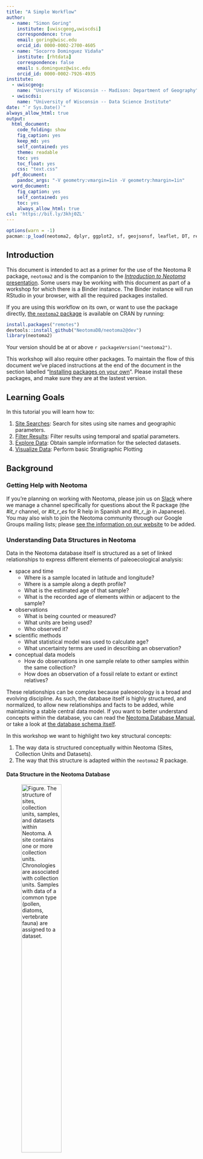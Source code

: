 ```yaml
---
title: "A Simple Workflow"
author:
  - name: "Simon Goring"
    institute: [uwiscgeog,uwiscdsi]
    correspondence: true
    email: goring@wisc.edu
    orcid_id: 0000-0002-2700-4605
  - name: "Socorro Dominguez Vidaña"
    institute: [rhtdata]
    correspondence: false
    email: s.dominguez@wisc.edu
    orcid_id: 0000-0002-7926-4935
institute:
  - uwiscgeog:
    name: "University of Wisconsin -- Madison: Department of Geography"
  - uwiscdsi:
    name: "University of Wisconsin -- Data Science Institute"
date: "`r Sys.Date()`"
always_allow_html: true
output:
  html_document:
    code_folding: show
    fig_caption: yes
    keep_md: yes
    self_contained: yes
    theme: readable
    toc: yes
    toc_float: yes
    css: "text.css"
  pdf_document:
    pandoc_args: "-V geometry:vmargin=1in -V geometry:hmargin=1in"
  word_document:
    fig_caption: yes
    self_contained: yes
    toc: yes
    always_allow_html: true
csl: 'https://bit.ly/3khj0ZL'
---
```


```r
options(warn = -1)
pacman::p_load(neotoma2, dplyr, ggplot2, sf, geojsonsf, leaflet, DT, readr, stringr, rioja, tidyr)
```

## Introduction

This document is intended to act as a primer for the use of the Neotoma R package, `neotoma2` and is the companion to the [*Introduction to Neotoma* presentation](https://docs.google.com/presentation/d/1Fwp5yMAvIdgYpiC04xhgV7OQZ-olZIcUiGnLfyLPUt4/edit?usp=sharing). Some users may be working with this document as part of a workshop for which there is a Binder instance. The Binder instance will run RStudio in your browser, with all the required packages installed.

If you are using this workflow on its own, or want to use the package directly, [the `neotoma2` package](https://github.com/NeotomaDB/neotoma2) is available on CRAN by running:

```r
install.packages("remotes") 
devtools::install_github("NeotomaDB/neotoma2@dev")
library(neotoma2)
```

Your version should be at or above `r packageVersion("neotoma2")`.

This workshop will also require other packages. To maintain the flow of this document we've placed instructions at the end of the document in the section labelled "[Installing packages on your own](#localinstall)". Please install these packages, and make sure they are at the lastest version.

## Learning Goals

In this tutorial you will learn how to:

1. [Site Searches](#3-site-searches): Search for sites using site names and geographic parameters.
2. [Filter Results](#33-filter-records-tabset): Filter results using temporal and spatial parameters.
3. [Explore Data](#34-pulling-in-sample-data): Obtain sample information for the selected datasets.
4. [Visualize Data](#4-simple-analytics): Perform basic Stratigraphic Plotting

## Background

### Getting Help with Neotoma

If you're planning on working with Neotoma, please join us on [Slack](https://join.slack.com/t/neotomadb/shared_invite/zt-cvsv53ep-wjGeCTkq7IhP6eUNA9NxYQ) where we manage a channel specifically for questions about the R package (the *#it_r* channel, or *#it_r_es* for R help in Spanish and *#it_r_jp* in Japanese). You may also wish to join the Neotoma community through our Google Groups mailing lists; please [see the information on our website](https://www.neotomadb.org/about/join-the-neotoma-community) to be added.

### Understanding Data Structures in Neotoma

Data in the Neotoma database itself is structured as a set of linked relationships to express different elements of paleoecological analysis:

* space and time
  * Where is a sample located in latitude and longitude?
  * Where is a sample along a depth profile?
  * What is the estimated age of that sample?
  * What is the recorded age of elements within or adjacent to the sample?
* observations
  * What is being counted or measured?
  * What units are being used?
  * Who observed it?
* scientific methods
  * What statistical model was used to calculate age?
  * What uncertainty terms are used in describing an observation?
* conceptual data models
  * How do observations in one sample relate to other samples within the same collection?
  * How does an observation of a fossil relate to extant or extinct relatives?

These relationships can be complex because paleoecology is a broad and evolving discipline. As such, the database itself is highly structured, and normalized, to allow new relationships and facts to be added, while maintaining a stable central data model. If you want to better understand concepts within the database, you can read the [Neotoma Database Manual](https://open.neotomadb.org/manual), or take a look at [the database schema itself](https://open.neotomadb.org/dbschema).

In this workshop we want to highlight two key structural concepts:
  
  1. The way data is structured conceptually within Neotoma (Sites, Collection Units and Datasets).
  2. The way that this structure is adapted within the `neotoma2` R package.

#### Data Structure in the Neotoma Database

![**Figure**. *The structure of sites, collection units, samples, and datasets within Neotoma. A site contains one or more collection units. Chronologies are associated with collection units. Samples with data of a common type (pollen, diatoms, vertebrate fauna) are assigned to a dataset.*](images/site_collunit_dataset_rev.png){width=50%}  
  
Data in Neotoma is associated with **sites** -- specific locations with latitude and longitude coordinates.

Within a **site**, there may be one or more [**collection units**](https://open.neotomadb.org/manual/dataset-collection-related-tables-1.html#CollectionUnits) -- locations at which samples are physically collected within the site:

* a cave **site** may have one or more **collection units**, cores within specific speleothem **entities**
* an archaeological **site** may have one or more **collection units**, pits within a broader dig site
* a pollen sampling **site** on a lake may have multiple **collection units** -- core sites within the lake basin.
* A bog sample **site** may have multiple **collection units** -- a transect of surface samples within the bog.

Collection units may have higher resolution GPS locations than the site location, but are considered to be part of the broader site.

Data within a **collection unit** is collected at various [**analysis units**](https://open.neotomadb.org/manual/sample-related-tables-1.html#AnalysisUnits).

* All sediment at 10cm depth in the depth profile of a cutbank (the collection unit) along an oxbow lake (the site) is one analysis unit.
* All material in a single surface sample (the collection unit) from a bog (the site) is an analysis unit.
* All fossil remains in a buried layer from a bone pile (the collection unit) in a cave (the site) is an analysis unit.

Any data sampled within an analysis unit is grouped by the dataset type (charcoal, diatom, dinoflagellate, etc.) and aggregated into a [**sample**](https://open.neotomadb.org/manual/sample-related-tables-1.html#Samples). The set of samples for a collection unit of a particular dataset type is then assigned to a [**dataset**](https://open.neotomadb.org/manual/dataset-collection-related-tables-1.html#Datasets).

* A sample would be all diatoms (the dataset type) extracted from sediment at 12cm (the analysis unit) in a core (the collection unit) obtained from a lake (the site).
* A sample would be the record of a single mammoth bone (sample and analysis unit, dataset type is vertebrate fauna) embeded in a riverbank (here the site, and collection unit).

#### Data Structures in `neotoma2` {#222-data-structures-in-neotoma2}

![**Figure**. *Neotoma R Package UML diagram. Each box represents a data class within the package. Individual boxes show the class object, its name, its properties, and functions that can be applied to those objects. For example, a `sites` object has a property `sites`, that is a list. The function `plotLeaflet()` can be used on a `sites` object.*](images/neotomaUML_as.svg)  

If we look at the [UML diagram](https://en.wikipedia.org/wiki/Unified_Modeling_Language) for the objects in the `neotoma2` R package we can see that the data structure generally mimics the structure within the database itself.  As we will see in the [Site Searches section](#3-site-searches), we can search for these objects, and begin to manipulate them (in the [Simple Analysis section](#4-simple-analytics)).

It is important to note: *within the `neotoma2` R package, most objects are `sites` objects, they just contain more or less data*.  There are a set of functions that can operate on `sites`.  As we add to `sites` objects, using `get_datasets()` or `get_downloads()`, we are able to use more of these helper functions.

## Site Searches

### `get_sites()`

There are several ways to find sites in `neotoma2`, but we think of `sites` as being spatial objects primarily. They have names, locations, and are found within the context of geopolitical units, but within the API and the package, the site itself does not have associated information about taxa, dataset types or ages.  It is simply the container into which we add that information.  So, when we search for sites we can search by:

| Parameter | Description |
| --------- | ----------- |
| sitename | A valid site name (case insensitive) using `%` as a wildcard. |
| siteid | A unique numeric site id from the Neotoma Database |
| loc | A bounding box vector, geoJSON or WKT string. |
| altmin | Lower altitude bound for sites. |
| altmax | Upper altitude bound for site locations. |
| database | The constituent database from which the records are pulled. |
| datasettype | The kind of dataset (see `get_tables(datasettypes)`) |
| datasetid | Unique numeric dataset identifier in Neotoma |
| doi | A valid dataset DOI in Neotoma |
| gpid | A unique numeric identifier, or text string identifying a geopolitical unit in Neotoma |
| keywords | Unique sample keywords for records in Neotoma. |
| contacts | A name or numeric id for individuals associuated with sites. |
| taxa | Unique numeric identifiers or taxon names associated with sites. |

All sites in Neotoma contain one or more datasets. It's worth noting that the results of these search parameters may be slightly unexpected. For example, searching for sites by sitename, latitude, or altitude will return all of the datasets for the particular site. Searching for terms such as datasettype, datasetid or taxa will return the site, but the only datasets returned will be those matching the dataset-specific search terms. We'll see this later.

#### Site names: `sitename="%cave%"` {.tabset}

We may know exactly what site we're looking for ("Wonderwerk Cave"), or have an approximate guess for the site name (for example, we know it's something like "Wonderwerk", but we're not sure how it was entered specifically), or we may want to search all sites that have a specific term, for example, *cave*.

We use the general format: `get_sites(sitename="%cave%")` for searching by name.

PostgreSQL (and the API) uses the percent sign as a wildcard.  So `"%cave%"` would pick up ["Wonderwerk Cave"](https://data.neotomadb.org/52262) for us (and picks up "Equus Cave" and "Spring Cave shelter").  Note that the search query is also case insensitive.

##### Code

```r
Sys.setenv(APIPOINT="dev")

cave_sites <- neotoma2::get_sites(sitename = "%cave%")
plotLeaflet(cave_sites)
```

##### Result

```r
Sys.setenv(APIPOINT="dev")

cave_sites <- neotoma2::get_sites(sitename = "%cave%", all_data = TRUE)
plotLeaflet(cave_sites)
```

#### Location: `loc=c()` {.tabset}

The original `neotoma` package used a bounding box for locations, structured as a vector of latitude and longitude values: `c(xmin, ymin, xmax, ymax)`.  The `neotoma2` R package supports both this simple bounding box, but also more complex spatial objects, using the [`sf` package](https://r-spatial.github.io/sf/). Using the `sf` package allows us to more easily work with raster and polygon data in R, and to select sites from more complex spatial objects.  The `loc` parameter works with the simple vector, [WKT](https://arthur-e.github.io/Wicket/sandbox-gmaps3.html), [geoJSON](http://geojson.io/#map=2/20.0/0.0) objects and native `sf` objects in R.

As an example of searching for sites using a location, we've created a rough representation of Africa as a polygon.  To work with this spatial object in R we also transformed the `geoJSON` element to an object for the `sf` package.  There are many other tools to work with spatial objects in R. Regardless of how you get the data into R, `neotoma2` works with almost all objects in the `sf` package.

```r
geoJSON <- '{"type": "Polygon",
        "coordinates": [[
            [-7.030,  36.011],
            [-18.807, 23.537],
            [-19.247, 10.282],
            [-9.139,  -0.211],
            [18.370, -37.546],
            [35.069, -36.352],
            [49.571, -27.097],
            [58.185,   0.755],
            [53.351,  13.807],
            [43.946,  12.008],
            [31.202,  33.629],
            [18.897,  34.648],
            [12.393,  35.583],
            [11.075,  38.184],
            [-7.030,  36.011]
          ]
        ]}'

africa_sf <- geojsonsf::geojson_sf(geoJSON)

# Note here we use the `all_data` flag to capture all the sites within the polygon.
# We're using `all_data` here because we know that the site information is relatively small
# for Africa. If we were working in a new area or with a new search we would limit the
# search size.
africa_sites <- neotoma2::get_sites(loc = africa_sf, all_data = TRUE)
```

You can always simply `plot()` the `sites` objects, but you will lose some of the geographic context.  The `plotLeaflet()` function returns a `leaflet()` map, and allows you to further customize it, or add additional spatial data (like our original bounding polygon, `sa_sf`, which works directly with the R `leaflet` package):

##### Code

Note the use of the `%>%` pipe here. If you are not familiar with this symbol, check our ["Piping in R" section](#piping-in-r) of the Appendix.

```r
neotoma2::plotLeaflet(africa_sites) %>% 
  leaflet::addPolygons(map = ., 
                       data = africa_sf, 
                       color = "green")
```

##### Result

```r
neotoma2::plotLeaflet(africa_sites) %>% 
  leaflet::addPolygons(map = ., 
                       data = africa_sf, 
                       color = "green")
```

#### `site` Object Helpers {.tabset}

If we look at the [data structure diagram](#222-data-structures-in-neotoma2) for the objects in the `neotoma2` R package we can see that there are a set of functions that can operate on `sites`.  As we retrieve more information for `sites` objects, using `get_datasets()` or `get_downloads()`, we are able to use more of these helper functions.

As it is, we can take advantage of functions like `summary()` to get a more complete sense of the types of data we have in `africa_sites`.  The following code gives the summary table. We do some R magic here to change the way the data is displayed (turning it into a [`DT::datatable()`](https://rstudio.github.io/DT/) object), but the main piece is the `summary()` call.

##### Code

```r
# Give information about the sites themselves, site names &cetera.
neotoma2::summary(africa_sites)
# Give the unique identifiers for sites, collection units and datasets found at those sites.
neotoma2::getids(africa_sites)
```

##### Result

```r
neotoma2::summary(africa_sites) %>%
  DT::datatable(data = ., rownames = FALSE, 
                options = list(scrollX = "100%", dom = 't'))
```

In this document we list only the first 10 records (there are more, you can use `length(datasets(africa_sites))` to see how many datasets you've got). We can see that there are no chronologies associated with the `site` objects. This is because, at present, we have not pulled in the `dataset` information we need. In Neotoma, a chronology is associated with a collection unit (and that metadata is pulled by `get_datasets()` or `get_downloads()`). All we know from `get_sites()` are the kinds of datasets we have and the location of the sites that contain the datasets.

### `get_datasets()` {.tabset}

Within Neotoma, collection units and datasets are contained within sites.  Similarly, a `sites` object contains `collectionunits` which contain `datasets`. From the table above (Result tab in Section 3.1.3.2) we can see that some of the sites we've looked at contain pollen records, some contain geochronologic data and some contain other dataset types. We could write something like this: `table(summary(africa_sites)$types)` to see the different datasettypes and their counts.

With a `sites` object we can directly call `get_datasets()` to pull in more metadata about the datasets.  The `get_datasets()` method also supports any of the search terms listed above in the [Site Search](#3-site-searches) section. At any time we can use `datasets()` to get more information about any datasets that a `sites` object may contain.  Compare the output of `datasets(africa_sites)` to the output of a similar call using the following:

#### Code

```r
# This may be slow, because there's a lot of sites!

africa_datasets <- neotoma2::get_datasets(loc = africa_sf, all_data = TRUE)

datasets(africa_datasets)
```

#### Result

```r
africa_datasets <- neotoma2::get_datasets(loc = africa_sf, all_data = TRUE)

datasets(africa_datasets) %>% 
  as.data.frame() %>% 
  DT::datatable(data = ., 
                options = list(scrollX = "100%", dom = 't'))
```

You can see that this provides information only about the specific dataset, not the site! For a more complete record we can join site information from `summary()` to dataset information using `datasets()` using the `getids()` function which links sites, and all the collection units and datasets they contain.

### `filter()` Records {.tabset}
  
If we choose to pull in information about only a single dataset type, or if there is additional filtering we want to do before we download the data, we can use the `filter()` function.  For example, if we only want sedimentary pollen records (as opposed to pollen surface samples), and want records with known chronologies, we can filter by `datasettype` and by the presence of an `age_range_young`, which would indicate that there is a chronology that defines bounds for ages within the record.

**Note**: At present filtering on some of the speleothem entity parameters isn't built into the `neotoma2` R package. We would love to work on this with folks!

#### Code

```r
africa_speleothem <- africa_datasets %>% 
  neotoma2::filter(datasettype == 'speleothem')

neotoma2::summary(africa_speleothem)

# We've removed records, so the new object should be shorter than the original.
length(africa_speleothem) < length(africa_datasets)
```

#### Result

```r
africa_speleothem <- africa_datasets %>% 
  neotoma2::filter(datasettype == 'speleothem')

africa_east <- africa_datasets %>%
  neotoma2::filter(long > 20)

neotoma2::summary(africa_speleothem) %>% DT::datatable(data = ., 
                options = list(scrollX = "100%", dom = 't'))
```

We can see now that the data table looks different (comparing it to the [table above](#322-result)), and there are fewer total sites. Again, there is no explicit chronology for these records, we need to pull down the complete download for these records, but we begin to get a sense of what kind of data we have.

### Pulling in `sample()` data

Because sample data adds a lot of overhead (for this pollen data, the object that includes the dataset with samples is 20 times larger than the `dataset` alone), we try to call `get_downloads()` only after we've done our preliminary filtering. After `get_datasets()` you have enough information to filter based on location, time bounds and dataset type. When we move to `get_download()` we can do more fine-tuned filtering at the analysis unit or taxon level.

The following call can take some time, but we've frozen the object as an RDS data file. You can run this command on your own, and let it run for a bit, or you can just load the object in.

```r
## This line is commented out because we've already run it for you.
## africa_dl <- africa_datasets %>% get_downloads(all_data = TRUE)
## saveRDS(africa_dl, "data/africaDownload.RDS")
africa_dl <- readRDS("data/africaDownload.RDS")
```

Once we've downloaded, we now have information for each site about all the associated collection units, the datasets, and, for each dataset, all the samples associated with the datasets. To extract samples all downloads we can call:

```r
allSamp <- samples(africa_dl)
```

When we've done this, we get a `data.frame` that is `r nrow(allSamp)` rows long and `r ncol(allSamp)` columns wide.  The reason the table is so wide is that we are returning data in a **long** format.  Each row contains all the information you should need to properly interpret it:

```r
colnames(allSamp)
```

For some dataset types or analyses, some of these columns may not be needed, however, for other dataset types they may be critically important.  To allow the `neotoma2` package to be as useful as possible for the community we've included as many as we can.

What is critically important to note as you work is that any variable is explicitly defined as the combination of the `variablename`, the `units`, and then `context` ans `symmetry`. This is because Neotoma contains both instrument measured data, but also faunal remains and plant element, so we might describe δ^18^O in *per mille* units, but also the left half of an oxen skull measured using MNI (minimum number of individuals).

It's also important to note that the date of a single sample is identified using the `age`, and the `agetype`, along with a pointer to the `chronology` used for the record and the uncertainty (as `ageolder` and `ageyounger` for the sample.

### Ensuring we have entity information

There are two tables associated with `SISALv3` entities if we want more information about them. In the future we will be adding more support for speleothems in the R package, but for now we can connect the individual entity attributes to the samples table using some SQL magic in R:

```r
entities <- get_table('speleothems', limit = 5000)
en_join <- get_table('speleothemcollectionunit', limit = 5000)

allSamp <- allSamp %>% mutate(collunitid = as.integer(collunitid))

samp_w_entity <- allSamp %>%
  left_join(en_join, by = join_by(collunitid == collectionunitid)) %>%
  left_join(entities, by = join_by(entityid == entityid))
```

As we move forward we will improve the integration of entity data within Neotoma.

#### Extracting Taxa {.tabset}

If you want to know what has been masured in the records you can use the helper function `taxa()` on the sites object. The `taxa()` function gives us not only the unique taxa, but two additional columns -- `sites` and `samples` -- that tell us how many sites the taxa appear in, and how many samples the taxa appear in, to help us better understand how common individual taxa are.

##### Code

```r
neotomatx <- neotoma2::taxa(africa_dl)

# OR just the 'taxa' in the speleothems:
sisal_tx <- africa_dl %>% neotoma2::filter(datasettype == 'speleothem') %>% taxa()
```

##### Results

```r
neotomatx <- africa_dl %>% neotoma2::filter(datasettype == 'speleothem') %>% taxa()
neotomatx %>% 
  DT::datatable(data = head(neotomatx, n = 20), rownames = FALSE, 
                options = list(scrollX = "100%", dom = 't'))
```

#### Understanding Taxonomies in Neotoma {-}

Taxonomies in Neotoma are not as straightforward as we might expect. Taxonomic identification in paleoecology can be complex, impacted by the morphology of the object we are trying to identify, the condition of the palynomorph, the expertise of the analyst, and many other conditions. You can read more about concepts of taxonomy within Neotoma in the Neotoma Manual's [section on Taxonomic concepts](https://open.neotomadb.org/manual/database-design-concepts.html#taxonomy-and-synonymy).

We use the unique identifiers (*e.g.*, `taxonid`, `siteid`, `analysisunitid`) throughout the package, since they help us to link between records. The `taxonid` values returned by the `taxa()` call can be linked to the `taxonid` column in the `samples()` table.  This allows us to build taxon harmonization tables if we choose to. You may also note that the `taxonname` is in the field `variablename`.  Individual sample counts are reported in Neotoma as [`variables`](https://open.neotomadb.org/manual/taxonomy-related-tables-1.html#Variables). A "variable" may be either a species, something like laboratory measurements, or a non-organic proxy, like charcoal or XRF measurements, and includes the units of measurement and the value.

## Simple Analytics

### Stratigraphic Plotting {.tabset}

To plot at strategraphic diargram we are only interested in one site and in one dataset. By looking at the summary of downloads we can see that Lake Solsø has two collection units that both have a pollen record. Lets look at the SOLSOE81 collection unit, which is the second download. To get the samples from just that one collection unit by specifying that you want only the samples from the second download. 

We can use packages like `rioja` to do stratigraphic plotting for a single record, but first we need to do some different data management.  Although we could do harmonization again we're going to simply take the taxa at a single site and plot them in a stratigraphic diagram. However, if you would like to plot multiple sites and you want them to have harmonized taxa we have provided examples on how to do both. 

#### Raw Taxon
```r
# Get a particular site, in this case we are simply subsetting the
# `africa_dl` object to get Lake Solsø:
plottingSite <- africa_dl %>%
  neotoma2::filter(datasettype == 'speleothem')

# Select only pollen measured using NISP and convert to a "wide"
# table, using proportions. The first column will be "age".
# This turns our "long" table into a "wide" table:
values <- plottingSite[[2]] %>%
  samples() %>%
  toWide(ecologicalgroup = c("ITOP"),
         unit = c("per mille"),
         groupby = "age",
         elementtype = NA,
         operation = "sum") %>%
  arrange(age) %>% na.omit()
```

### {.tabset}

Hopefully the code is pretty straightforward. The `toWide()` function provides you with significant control over the taxa, units and other elements of your data before you get them into the wide matrix (`depth` by `taxon`) that most statistical tools such as the `vegan` package or `rioja` use.

To plot the data we can use `rioja`'s `strat.plot()`, sorting the taxa using weighted averaging scores (`wa.order`). I've also added a CONISS plot to the edge of the the plot, to show how the new *wide* data frame works with distance metric funcitons.

#### Raw Isotope Values

```r
# Perform constrained clustering:
clust <- rioja::chclust(dist(values),
                        method = "coniss")

# Plot the stratigraphic plot, converting proportions to percentages:
plot <- rioja::strat.plot(values[,-1], yvar = values$age,
                  title = plottingSite[[2]]$sitename,
                  ylabel = "Years BP",
                  xlabel = "Isotope Measurements",
                  srt.xlabel = 70,
                  y.rev = TRUE,
                  clust = clust,
                  scale.percent = FALSE)

rioja::addClustZone(plot, clust, 4, col = "red")
```

### Multi-proxy Analysis {.tabset}

#### Code

```r

spSamp <- allSamp %>%
  filter(ecologicalgroup %in% c('TRSH', 'ITOP')) %>%
  filter(units %in% c('per mille', 'NISP'))
  
spPct <- spSamp %>%
  group_by(sitename, depth) %>%
  mutate(val = ifelse(units == 'NISP', value / sum(value), value)) %>%
  ungroup() %>%
  filter(variablename %in% c('δ13C', 'δ18O', 'Pinus')) %>%
  filter(!agetype == 'Calendar years AD/BC')

ggplot(spPct, aes(x = val, y = age, color = sitename)) +
  theme(legend.position="none") +
  geom_path() +
  facet_wrap(~variablename, scale = 'free_x') +
  coord_cartesian(ylim = c(0, 10000))

```

#### Results

```r

spSamp <- allSamp %>%
  filter(ecologicalgroup %in% c('TRSH', 'ITOP')) %>%
  filter(units %in% c('per mille', 'NISP'))
  
spPct <- spSamp %>%
  group_by(sitename, depth) %>%
  mutate(val = ifelse(units == 'NISP', value / sum(value), value)) %>%
  ungroup() %>%
  filter(variablename %in% c('δ13C', 'δ18O', 'Pinus'))

ggplot(spPct, aes(x = val, y = age)) +
  theme(legend.position="none") +
  geom_path() +
  facet_wrap(~variablename, scale = 'free_x') +
  ylim(c(0, 10000))
```

## Conclusion

So, we've done a lot in this example.  We've (1) searched for sites using site names and geographic parameters, (2) filtered results using temporal and spatial parameters, (3) obtained sample information for the selected datasets and (4) performed basic analysis including the use of climate data from rasters.  Hopefully you can use these examples as templates for your own future work, or as a building block for something new and cool!

## Appendix Sections

### Installing packages on your own {#localinstall}

We use several packages in this document, including `leaflet`, `sf` and others. We load the packages using the `pacman` package, which will automatically install the packages if they do not currently exist in your set of packages.

```r
options(warn = -1)
pacman::p_load(neotoma2, dplyr, ggplot2, sf, geojsonsf, leaflet, terra, DT, readr, stringr, rioja)
```

Note that R is sensitive to the order in which packages are loaded.  Using `neotoma2::` tells R explicitly that you want to use the `neotoma2` package to run a particular function. So, for a function like `filter()`, which exists in other packages such as `dplyr`, you may see an error that looks like:

```bash
Error in UseMethod("filter") : 
  no applicable method for 'filter' applied to an object of class "sites"
```

In that case it's likely that the wrong package is trying to run `filter()`, and so explicitly adding `dplyr::` or `neotoma2::` in front of the function name (i.e., `neotoma2::filter()`)is good practice.

### Piping in `R` {.tabset}

Piping is a technique that simplifies the process of chaining multiple operations on a data object. It involves using either of these operators: `|>` or `%>%`. `|>` is a base R operator while `%>%` comes from the `tidyverse` ecosystem in R. In `neotoma2` we use `%>%`.

The pipe operator works as a real-life pipe, which carries water from one location to another. In programming, the output of the function on the left-hand side of the pipe is taken as the initial argument for the function on the right-hand side of the pipe. It helps by making code easier to write and read. Additionally, it reduces the number of intermediate objects created during data processing, which can make code more memory-efficient and faster.

Without using pipes you can use the `neotoma2` R package to retrieve a site and then plot it by doing:

```r
# Retrieve the site
plot_site <- neotoma2::get_sites(sitename = "%ø%")
# Plot the site
neotoma2::plotLeaflet(object = plot_site)
```

This would create a variable `plot_site` that we will not need any more, but it was necessary so that we could pass it to the `plotLeaflet` function.

With the pipe (`%>%`) we do not need to create the variable, we can just rewrite our code.  Notice that `plotLeaflet()` doesn't need the `object` argument because the response of `get_sites(sitename = "%ø%")` gets passed directly into the function.

#### 2.2.3.1. Code

```r
# get_sites and pipe. The `object` parameter for plotLeaflet will be the
# result of the `get_sites()` function.
get_sites(sitename = "%ø%") %>%
  plotLeaflet()>
```

#### 2.2.3.2. Result

```r
# get_sites and pipe
get_sites(sitename = "%ø%") %>%
  plotLeaflet()
```
